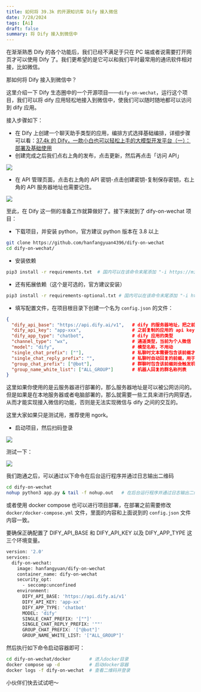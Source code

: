 ```yaml
---
title: 如何将 39.3k 的开源知识库 Dify 接入微信
date: 7/28/2024
tags: [Ai]
draft: false
summary: 将 Dify 接入到微信中
---
```


在渐渐熟悉 Dify 的各个功能后，我们已经不满足于只在 PC 端或者说需要打开网页才可以使用 Dify 了。我们更希望的是它可以和我们平时最常用的通讯软件相对接，比如微信。

那如何将 Dify 接入到微信中？

这里介绍一下 Dify 生态圈中的一个开源项目——`dify-on-wechat`，运行这个项目，我们可以将 dify 应用轻松地接入到微信中，使我们可以随时随地都可以访问到 dify 应用。

接入步骤如下：

*   在 Dify 上创建一个聊天助手类型的应用，编排方式选择基础编排，详细步骤可以看：[37.4k 的 Dify，一款小白也可以轻松上手的大模型开发平台（一）：部署及基础使用](https://mp.weixin.qq.com/s?__biz=MzUyODkwNTg3MA==\&mid=2247485019\&idx=1\&sn=572e8f94c6d082183d80788a53cc6f55\&chksm=fa6865bacd1fecac6f3ed04454f5751444c7cf7849490d8991faf9e9c2296f565ac05140aa58#rd)
*   创建完成之后我们点右上角的发布，点击更新，然后再点击「访问 API」

![](https://note.ihsxu.com/api/imgs/1722006420420.webp)

*   在 API 管理页面，点击右上角的 API 密钥-点击创建密钥-复制保存密钥，右上角的 API 服务器地址也需要记住。

![](https://note.ihsxu.com/api/imgs/1722006466331.webp)

至此，在 Dify 这一侧的准备工作就算做好了。接下来就到了 dify-on-wechat 项目：

*   下载项目，并安装 python，官方建议 python 版本在 3.8 以上

```bash
git clone https://github.com/hanfangyuan4396/dify-on-wechat
cd dify-on-wechat/
```

*   安装依赖

```bash
pip3 install -r requirements.txt  # 国内可以在该命令末尾添加 "-i https://mirrors.aliyun.com/pypi/simple" 参数，使用阿里云镜像源安装依赖
```

*   还有拓展依赖（这个是可选的，官方建议安装）

```bash
pip3 install -r requirements-optional.txt # 国内可以在该命令末尾添加 "-i https://mirrors.aliyun.com/pypi/simple" 参数，使用阿里云镜像源安装依赖
```

*   填写配置文件，在项目根目录下创建一个名为 `config.json` 的文件：

```json
{
  "dify_api_base": "https://api.dify.ai/v1",   # dify 的服务器地址，把之前复制的服务器地址粘贴进去即可
  "dify_api_key": "app-xxx",                   # 之前复制的应用的 api key
  "dify_app_type": "chatbot",                  # dify 应用的类型
  "channel_type": "wx",                        # 通道类型，当前为个人微信
  "model": "dify",                             # 模型名称，不用动
  "single_chat_prefix": [""],                  # 私聊时文本需要包含该前缀才能触发机器人回复
  "single_chat_reply_prefix": "",              # 私聊时自动回复的前缀，用于区分真人
  "group_chat_prefix": ["@bot"],               # 群聊时包含该前缀则会触发机器人回复
  "group_name_white_list": ["ALL_GROUP"]       # 机器人回复的群名称列表
}
```

这里如果你使用的是云服务器进行部署的，那么服务器地址是可以被公网访问的。但是如果是在本地服务器或者电脑部署的，那么就需要一些工具来进行内网穿透，从而才能实现接入微信的功能，否则是无法实现微信与 dify 之间的交互的。

这里大家如果只是测试用，推荐使用 ngork。

*   启动项目，然后扫码登录

![](https://note.ihsxu.com/api/imgs/1722008122377.webp)

测试一下：

![](https://note.ihsxu.com/api/imgs/1722008235192.webp)

我们跑通之后，可以通过以下命令在后台运行程序并通过日志输出二维码

```bash
cd dify-on-wechat
nohup python3 app.py & tail -f nohup.out   # 在后台运行程序并通过日志输出二维码
```

或者使用 docker compose 也可以进行项目部署，在部署之前需要修改 `docker/docker-compose.yml` 文件，里面的内容和上面说到的 `config.json` 文件内容一致。

要确保正确配置了 DIFY\_API\_BASE 和 DIFY\_API\_KEY 以及 DIFY\_APP\_TYPE 这三个环境变量。

```bash
version: '2.0'
services:
  dify-on-wechat:
    image: hanfangyuan/dify-on-wechat
    container_name: dify-on-wechat
    security_opt:
      - seccomp:unconfined
    environment:
      DIFY_API_BASE: 'https://api.dify.ai/v1'
      DIFY_API_KEY: 'app-xx'
      DIFY_APP_TYPE: 'chatbot'
      MODEL: 'dify'
      SINGLE_CHAT_PREFIX: '[""]'
      SINGLE_CHAT_REPLY_PREFIX: '""'
      GROUP_CHAT_PREFIX: '["@bot"]'
      GROUP_NAME_WHITE_LIST: '["ALL_GROUP"]'
```

然后执行如下命令启动容器即可：

```bash
cd dify-on-wechat/docker       # 进入docker目录
docker compose up -d           # 启动docker容器
docker logs -f dify-on-wechat  # 查看二维码并登录
```

小伙伴们快去试试吧～

